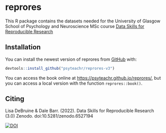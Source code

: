 # reprores
<!-- rmarkdown v1 -->
<!-- README.md is generated from README.Rmd. Please edit that file -->

This R package contains the datasets needed for the University of Glasgow School of Psychology and Neuroscience MSc course [Data Skills for Reproducible Research](https://psyteachr.github.io/reprores/)

## Installation

You can install the newest version of reprores from [GitHub](https://github.com/psyteachr/reprores-v3) with:

``` r
devtools::install_github("psyteachr/reprores-v3")
```

You can access the book online at <https://psyteachr.github.io/reprores/>, but you can access a local version with the function `reprores::book()`.

## Citing

Lisa DeBruine & Dale Barr. (2022). Data Skills for Reproducible Research (3.0) Zenodo. doi:10.5281/zenodo.6527194


[![DOI](https://zenodo.org/badge/DOI/10.5281/zenodo.6527195.svg)](https://doi.org/10.5281/zenodo.6527195)

